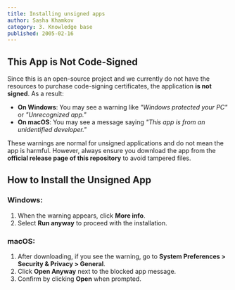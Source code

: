 ```yaml
---
title: Installing unsigned apps
author: Sasha Khamkov
category: 3. Knowledge base
published: 2005-02-16
---
```


## This App is Not Code-Signed

Since this is an open-source project and we currently do not have the resources to purchase code-signing certificates, the application **is not signed**. As a result:

- **On Windows**: You may see a warning like _"Windows protected your PC"_ or _"Unrecognized app."_
- **On macOS**: You may see a message saying _"This app is from an unidentified developer."_

These warnings are normal for unsigned applications and do not mean the app is harmful. However, always ensure you download the app from the **official release page of this repository** to avoid tampered files.

## How to Install the Unsigned App

### **Windows**:

1. When the warning appears, click **More info**.
2. Select **Run anyway** to proceed with the installation.

### **macOS**:

1. After downloading, if you see the warning, go to **System Preferences > Security & Privacy > General**.
2. Click **Open Anyway** next to the blocked app message.
3. Confirm by clicking **Open** when prompted.
